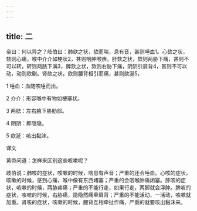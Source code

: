 ```yaml
---
---
---
```

title: 二
---




帝曰：何以异之？岐伯曰：肺欬之状，欬而喘，息有音，甚则唾血1。心欬之状，欬则心痛，喉中介介如梗状2，甚则咽肿喉痹。肝欬之状，欬则两胁下痛，甚则不可以转，转则两胠下满3，脾欬之状，欬则右胁下痛，阴阴引肩背4，甚则不可以动，动则欬剧。肾欬之状，欬则腰背相引而痛，甚则欬涎5。

1 唾血：血随咳唾而出。

2 介介：形容喉中有物如梗塞状。

3 两胠：左右腋下胁肋部。

4 阴阴：即隐隐。

5 欬涎：咳出黏沫。

译文

黄帝问道：怎样来区别这些咳嗽呢？

岐伯说：肺咳的症状，咳嗽的时候，喘息有声音；严重的还会唾血。心咳的症状，咳嗽的时候，感到心痛，喉中像有东西堵塞；严重的会咽喉肿痛闭塞。肝咳的症状，咳嗽的时候，两胁疼痛；严重的不能行走，如果行走，两脚就会浮肿。脾咳的症状，咳嗽的时候，右胁痛，隐隐然痛牵肩背；严重的不能活动，一活动，咳嗽就加重。肾咳的症状，咳嗽的时候，腰背互相牵扯作痛，严重的就要咳出黏沫来。